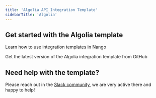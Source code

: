 ```yaml
---
title: 'Algolia API Integration Template'
sidebarTitle: 'Algolia'
---
```


## Get started with the Algolia template

<Card title="How to use integration templates"
      href="/understand/concepts/templates"
      icon="book-open">
    Learn how to use integration templates in Nango
</Card>

<Card title="Get the Algolia template"
      href="https://github.com/NangoHQ/integration-templates/tree/main/integrations/algolia"
      icon="github">
    Get the latest version of the Algolia integration template from GitHub
</Card>

## Need help with the template?
Please reach out in the [Slack community](https://nango.dev/slack), we are very active there and happy to help!